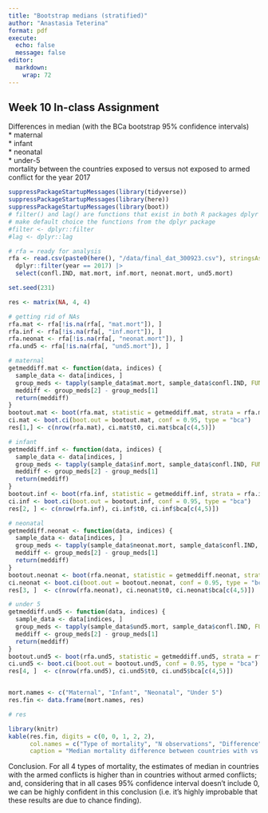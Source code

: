 ```yaml
---
title: "Bootstrap medians (stratified)"
author: "Anastasia Teterina"
format: pdf
execute:
  echo: false
  message: false
editor: 
  markdown: 
    wrap: 72
---
```


## Week 10 In-class Assignment

Differences in median (with the BCa bootstrap 95% confidence intervals)\
\* maternal\
\* infant\
\* neonatal\
\* under-5\
mortality between the countries exposed to versus not exposed to armed
conflict for the year 2017

```r
suppressPackageStartupMessages(library(tidyverse))
suppressPackageStartupMessages(library(here))
suppressPackageStartupMessages(library(boot))
# filter() and lag() are functions that exist in both R packages dplyr and stats
# make default choice the functions from the dplyr package
#filter <- dplyr::filter
#lag <- dplyr::lag
```

```r
# rfa = ready for analysis
rfa <- read.csv(paste0(here(), "/data/final_dat_300923.csv"), stringsAsFactors = FALSE) |>
  dplyr::filter(year == 2017) |>
  select(confl.IND, mat.mort, inf.mort, neonat.mort, und5.mort)
```

```r
set.seed(231)

res <- matrix(NA, 4, 4)

# getting rid of NAs
rfa.mat <- rfa[!is.na(rfa[, "mat.mort"]), ]
rfa.inf <- rfa[!is.na(rfa[, "inf.mort"]), ]
rfa.neonat <- rfa[!is.na(rfa[, "neonat.mort"]), ]
rfa.und5 <- rfa[!is.na(rfa[, "und5.mort"]), ]

# maternal
getmeddiff.mat <- function(data, indices) {
  sample_data <- data[indices, ]
  group_meds <- tapply(sample_data$mat.mort, sample_data$confl.IND, FUN = median)
  meddiff <- group_meds[2] - group_meds[1]
  return(meddiff)
}
bootout.mat <- boot(rfa.mat, statistic = getmeddiff.mat, strata = rfa.mat$confl.IND, R = 1000)
ci.mat <- boot.ci(boot.out = bootout.mat, conf = 0.95, type = "bca")
res[1,] <- c(nrow(rfa.mat), ci.mat$t0, ci.mat$bca[c(4,5)])

# infant
getmeddiff.inf <- function(data, indices) {
  sample_data <- data[indices, ]
  group_meds <- tapply(sample_data$inf.mort, sample_data$confl.IND, FUN = median)
  meddiff <- group_meds[2] - group_meds[1]
  return(meddiff)
}
bootout.inf <- boot(rfa.inf, statistic = getmeddiff.inf, strata = rfa.inf$confl.IND, R = 1000)
ci.inf <- boot.ci(boot.out = bootout.inf, conf = 0.95, type = "bca")
res[2, ] <- c(nrow(rfa.inf), ci.inf$t0, ci.inf$bca[c(4,5)])

# neonatal
getmeddiff.neonat <- function(data, indices) {
  sample_data <- data[indices, ]
  group_meds <- tapply(sample_data$neonat.mort, sample_data$confl.IND, FUN = median)
  meddiff <- group_meds[2] - group_meds[1]
  return(meddiff)
}
bootout.neonat <- boot(rfa.neonat, statistic = getmeddiff.neonat, strata = rfa.neonat$confl.IND, R = 1000)
ci.neonat <- boot.ci(boot.out = bootout.neonat, conf = 0.95, type = "bca")
res[3, ]  <- c(nrow(rfa.neonat), ci.neonat$t0, ci.neonat$bca[c(4,5)])

# under 5
getmeddiff.und5 <- function(data, indices) {
  sample_data <- data[indices, ]
  group_meds <- tapply(sample_data$und5.mort, sample_data$confl.IND, FUN = median)
  meddiff <- group_meds[2] - group_meds[1]
  return(meddiff)
}
bootout.und5 <- boot(rfa.und5, statistic = getmeddiff.und5, strata = rfa.und5$confl.IND, R = 1000)
ci.und5 <- boot.ci(boot.out = bootout.und5, conf = 0.95, type = "bca")
res[4, ]  <- c(nrow(rfa.und5), ci.und5$t0, ci.und5$bca[c(4,5)])


mort.names <- c("Maternal", "Infant", "Neonatal", "Under 5")
res.fin <- data.frame(mort.names, res)

# res
```

```r
library(knitr)
kable(res.fin, digits = c(0, 0, 1, 2, 2),
      col.names = c("Type of mortality", "N observations", "Difference", "95% CI lower", "95% CI upper"), 
      caption = "Median mortality difference between countries with vs without armed conflict in 2017")
```

Conclusion. 
For all 4 types of mortality, the estimates of median in countries with the armed conflicts is higher than in countries without armed conflicts; and, considering that in all cases 95% confidence interval doesn't include 0, we can be highly confident in this conclusion (i.e. it's highly improbable that these results are due to chance finding).
